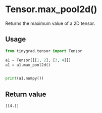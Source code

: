 # Tensor.max_pool2d()

Returns the maximum value of a 2D tensor.

## Usage
```python copy
from tinygrad.tensor import Tensor

a1 = Tensor([[1, 2], [3, 4]])
a1 = a1.max_pool2d()


print(a1.numpy())
```

## Return value
```bash
[[4.]]
```